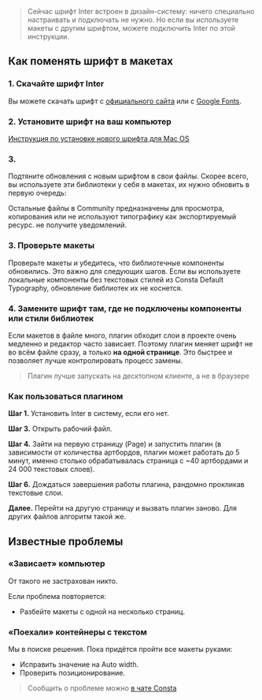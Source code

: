
> Сейчас шрифт Inter встроен в дизайн-систему: ничего специально настраивать и подключать не нужно. Но если вы используете макеты с другим шрифтом, можете подключить Inter по этой инструкции.

## Как поменять шрифт в макетах

### 1. Скачайте шрифт Inter

Вы можете скачать шрифт с [официального сайта](https://rsms.me/inter/) или с [Google Fonts](https://fonts.google.com/specimen/Inter?query=inter).

### 2. Установите шрифт на ваш компьютер

[Инструкция по установке нового шрифта для Mac OS](https://lifehacker.ru/kak-ustanovit-shrift-v-windows-i-macos)

### 3.

Подтяните обновления с новым шрифтом в свои файлы. Скорее всего, вы используете эти библиотеки у себя в макетах, их нужно обновить в первую очередь:

Остальные файлы в Community предназначены для просмотра, копирования
или не используют типографику как экспортируемый ресурс.
не получите уведомлений.

### 3. Проверьте макеты

Проверьте макеты и убедитесь, что библиотечные компоненты обновились. Это важно для следующих шагов.
Если вы используете локальные компоненты без текстовых стилей из Consta Default Typography, обновление библиотек их не коснется.

### 4. Замените шрифт там, где не подключены компоненты или стили библиотек

Если макетов в файле много, плагин обходит слои в проекте очень медленно и редактор часто зависает. Поэтому плагин меняет шрифт не во всём файле сразу, а только **на одной странице**. Это быстрее и позволяет лучше контролировать процесс замены.

> Плагин лучше запускать на десктопном клиенте, а не в браузере

### Как пользоваться плагином

**Шаг 1.** Установить Inter в систему, если его нет.

**Шаг 3.** Открыть рабочий файл.

**Шаг 4.** Зайти на первую страницу (Page) и запустить плагин (в зависимости от количества артбордов, плагин может работать до 5 минут, именно столько обрабатывалась страница с ~40 артбордами и 24 000 текстовых слоев).

**Шаг 6.** Дождаться завершения работы плагина, рандомно прокликав текстовые слои.

**Далее.** Перейти на другую страницу и вызвать плагин заново. Для других файлов алгоритм такой же.

## Известные проблемы

### «Зависает» компьютер

От такого не застрахован никто.

Если проблема повторяется:

- Разбейте макеты с одной на несколько страниц.

### «Поехали» контейнеры с текстом

<NewFontPictures />

Мы в поиске решения. Пока придётся пройти все макеты руками:

- Исправить значение на Auto width.
- Проверить позиционирование.

> Сообщить о проблеме можно [в чате Consta](https://t.me/Consta_Chat)
